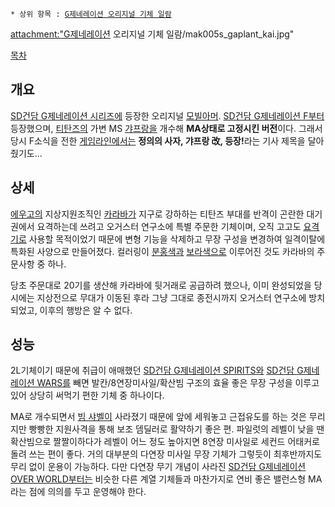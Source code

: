  * 상위 항목 : [[G제네레이션 오리지널 기체 일람]]

attachment:"G제네레이션 오리지널 기체 일람/mak005s_gaplant_kai.jpg"

[[목차]]


== 개요 ==
[[SD건담 G제네레이션 시리즈]]에 등장한 오리지널 [[모빌아머]]. [[SD건담 G제네레이션 F]]부터 등장했으며, [[티탄즈]]의 가변 MS [[갸프랑]]을 개수해 '''MA상태로 고정시킨 버전'''이다. 그래서 당시 F소식을 전한 [[게임라인]]에서는 '''정의의 사자, 갸프랑 改, 등장!'''라는 기사 제목을 달아줬기도...


== 상세 ==
[[에우고]]의 지상지원조직인 [[카라바]]가 지구로 강하하는 티탄즈 부대를 반격이 곤란한 대기권에서 요격하는데 쓰려고 오거스터 연구소에 특별 주문한 기체이며, 오직 고고도 [[요격기]]로 사용할 목적이었기 때문에 변형 기능을 삭제하고 무장 구성을 변경하여 일격이탈에 특화된 사양으로 만들어졌다. 컬러링이 [[분홍색]]과 [[보라색]]으로 이루어진 것도 카라바의 주문사항 중 하나.

당초 주문대로 20기를 생산해 카라바에 뒷거래로 공급하려 했으나, 이미 완성되었을 당시에는 지상전으로 무대가 이동된 후라 그냥 그대로 종전시까지 오거스터 연구소에 방치되었고, 이후의 행방은 알 수 없다.


== 성능 ==
2L기체이기 때문에 취급이 애매했던 [[SD건담 G제네레이션 SPIRITS]]와 [[SD건담 G제네레이션 WARS]]를 빼면 발칸/8연장미사일/확산빔 구조의 효율 좋은 무장 구성을 이루고 있어 상당히 써먹기 편한 기체 중 하나이다.

MA로 개수되면서 [[빔 샤벨]]이 사라졌기 때문에 앞에 세워놓고 근접유도를 하는 것은 무리지만 빵빵한 지원사격을 통해 보조 뎀딜러로 활약하기 좋은 편. 파일럿의 레벨이 낮을 땐 확산빔으로 짤짤이하다가 레벨이 어느 정도 높아지면 8연장 미사일로 세컨드 어태커로 돌려 쓰는 편이 좋다. 거의 대부분의 다연장 미사일 무장 기체가 그렇듯이 최후반까지도 무리 없이 운용이 가능하다. 다만 다연장 무기 개념이 사라진 [[SD건담 G제네레이션 OVER WORLD]]부터는 비슷한 다른 계열 기체들과 마찬가지로 연비 좋은 밸런스형 MA라는 점에 의의를 두고 운영해야 한다.
